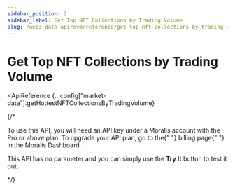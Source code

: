```yaml
---
sidebar_position: 2
sidebar_label: Get Top NFT Collections by Trading Volume
slug: /web3-data-api/evm/reference/get-top-nft-collections-by-trading-volume
---
```



# Get Top NFT Collections by Trading Volume

<ApiReference
  {...config["market-data"].getHottestNFTCollectionsByTradingVolume}
>
  {/* <Admonition type="info" icon="💡" title="PREMIUM ENDPOINT">
    <p>
      To use this API, you will need an API key under a Moralis account with the
      Pro or above plan. To upgrade your API plan, go to the{" "}
      <Link href="https://admin.moralis.com/account/billing">billing page</Link>{" "}
      in the Moralis Dashboard.
    </p>
    <p>
    This API has no parameter and you can simply use the <b>Try It</b> button to test it out.
    </p>
  </Admonition> */}
</ApiReference>

